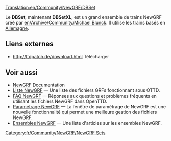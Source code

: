 [[Translation:en/Community/NewGRF/DBSet]]


{{fr/Community/NewGRF/Infobox NewGRF|nomEnsemble= DBSet XL
|copieEcran= en/Community/NewGRF/Dbsetxl.png
|artiste= Michael Blunck
|codeur= Michael Blunck
|focus= Trains
|homepage=www.ttdpatch.de
|nomHomepage= Transport Tycoon - Les nouveaux graphiques
|copyright= sous licence
}}
Le '''DBSet''', maintenant '''DBSetXL''', est un grand ensemble de trains NewGRF créé par [[en/Archive/Community/Michael Blunck]]. Il utilise les trains basés en [https://www.wikipedia.org/wiki/fr:Allemagne Allemagne].

==Liens externes==
*http://ttdpatch.de/download.html Télécharger

== Voir aussi ==
* [[fr/Manual/NewGRF|NewGRF]] Documentation
* [[fr/Community/NewGRF/Main Page|Liste NewGRF]] &mdash; Une liste des fichiers GRFs fonctionnant sous OTTD.
* [[fr/Archive/Community/FAQ NewGRF|FAQ NewGRF]] &mdash; Réponses aux questions et problèmes fréquents en utilisant les fichiers NewGRF dans OpenTTD.
* [[fr/Manual/NewGRF|Paramétrage NewGRF]] &mdash; La fenêtre de paramétrage de NewGRF est une nouvelle fonctionnalité qui permet une meilleure gestion des fichiers NewGRF.
* [[fr/Archive/Lists/Ensembles NewGRF|Ensembles NewGRF]] &mdash; Une liste d'articles sur les ensembles NewGRF.

[[Category:fr/Community/NewGRF/NewGRF Sets]]